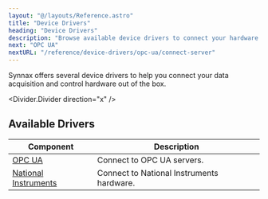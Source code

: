 ```yaml
---
layout: "@/layouts/Reference.astro"
title: "Device Drivers"
heading: "Device Drivers"
description: "Browse available device drivers to connect your hardware."
next: "OPC UA"
nextURL: "/reference/device-drivers/opc-ua/connect-server"
---
```


Synnax offers several device drivers to help you connect your data acquisition and
control hardware out of the box.

<Divider.Divider direction="x" />

## Available Drivers

| Component                                                        | Description                               |
| ---------------------------------------------------------------- | ----------------------------------------- |
| [OPC UA](/reference/device-drivers/opc-ua/connect-server)        | Connect to OPC UA servers.                |
| [National Instruments](/reference/device-drivers/ni/get-started) | Connect to National Instruments hardware. |
